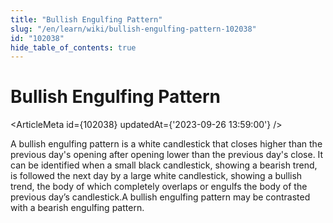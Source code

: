 ```yaml
---
title: "Bullish Engulfing Pattern"
slug: "/en/learn/wiki/bullish-engulfing-pattern-102038"
id: "102038"
hide_table_of_contents: true
---
```



# Bullish Engulfing Pattern

<ArticleMeta id={102038} updatedAt={'2023-09-26 13:59:00'} />
<div className='border-solid border-b border-t-0 my-4 border-[var(--ifm-color-gray-300)]' />

A bullish engulfing pattern is a white candlestick that closes higher than the previous day's opening after opening lower than the previous day's close. It can be identified when a small black candlestick, showing a bearish trend, is followed the next day by a large white candlestick, showing a bullish trend, the body of which completely overlaps or engulfs the body of the previous day’s candlestick.A bullish engulfing pattern may be contrasted with a bearish engulfing pattern.
